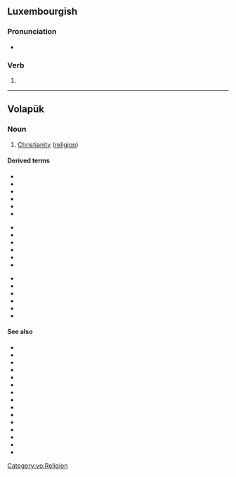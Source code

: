{{also|krít|Krít}}
==Luxembourgish==

===Pronunciation===
* {{IPA|lb|/kʀiːt/}}

===Verb===
{{head|lb|verb form}}

# {{inflection of|lb|kréien||1//3|s|subj|;|2|p|subj}}

----

==Volapük==

===Noun===
{{head|vo|noun}}

# [[Christianity]] ([[religion]])

====Derived terms====
{{rel-top3|Terms derived from ''krit''}}
* {{l|vo|kritajenav}}
* {{l|vo|kritam}}
* {{l|vo|kritan}}
* {{l|vo|kritanef}}
* {{l|vo|kritanik}}
* {{l|vo|kritäl}}
{{rel-mid3}}
* {{l|vo|kritid}}
* {{l|vo|kritidizel}}
* {{l|vo|kritik}}
* {{l|vo|krititaam}}
* {{l|vo|krititaan}}
* {{l|vo|krititaik}}
{{rel-mid3}}
* {{l|vo|krito}}
* {{l|vo|kritön}}
* {{l|vo|pagakrit}}
* {{l|vo|rukrit}}
* {{l|vo|südöfakritik}}
* {{l|vo|yudakrit}}
{{rel-bottom}}

====See also====
* {{l|vo|bud}}
* {{l|vo|budan}}
* {{l|vo|budanef}}
* {{l|vo|pag}}
* {{l|vo|pagan}}
* {{l|vo|paganef}}
* {{l|vo|hindut}}
* {{l|vo|hindutan}}
* {{l|vo|hindutanef}}
* {{l|vo|slam}}
* {{l|vo|slaman}}
* {{l|vo|slamanef}}
* {{l|vo|yud}}
* {{l|vo|yudan}}
* {{l|vo|yudanef}}

[[Category:vo:Religion]]